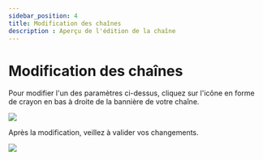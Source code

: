 ---
sidebar_position: 4
title: Modification des chaînes
description : Aperçu de l'édition de la chaîne
---

# Modification des chaînes

Pour modifier l'un des paramètres ci-dessus, cliquez sur l'icône en forme de crayon en bas à droite de la bannière de votre chaîne.

![](https://i.imgur.com/ogPLyIt.png)

Après la modification, veillez à valider vos changements.

![](https://i.imgur.com/ZISLVpY.png)
